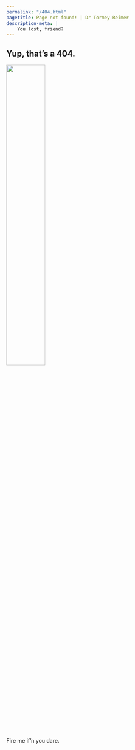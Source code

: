```yaml
---
permalink: "/404.html"
pagetitle: Page not found! | Dr Tormey Reimer
description-meta: |
    You lost, friend?
---
```


::: text-center
# Yup, that's a 404.
:::

![](resources/images/scruffy.png){fig-align="center" width="45%" style="max-width:450px;"}

::: {.h3 .text-center}
Fire me if'n you dare.
:::

